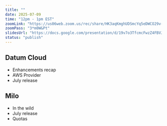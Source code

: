 ```yaml
---
title: ""
date: 2025-07-09
time: "12pm - 1pm EST"
zoomLink: "https://us06web.zoom.us/rec/share/HK3aqKmghUDSmcYq5eDWCO29v-rxN8A0XGyYYJQmifnCXUUKd27TOALjFnxxxLrX.h0OTyyo6ItSE6l4a"
zoomPass: "3*m0W&Pt"
slidesUrl: "https://docs.google.com/presentation/d/19v7o3TfcmcFwzZ4FBVJgMMjFl47NLORpcK0CQapHQlI/edit?usp=sharing"
status: "publish"
---
```


## Datum Cloud
- Enhancements recap
- AWS Provider
- July release

## Milo
- In the wild
- July release
- Quotas
